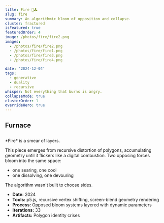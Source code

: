 ```yaml
---
title: Fire 🎨🕹️
slug: fire
summary: An algorithmic bloom of opposition and collapse.
cluster: fractured
isFeatured: true
featuredOrder: 4
image: /photos/fire/fire2.png
images: 
  - /photos/fire/fire2.png
  - /photos/fire/fire1.png
  - /photos/fire/fire3.png
  - /photos/fire/fire4.png

date: '2024-12-04'
tags:
  - generative
  - duality
  - recursive
whisper: Not everything that burns is angry.
collapseMode: true
clusterOrder: 1
overrideHero: true
---
```



<HeroCarouselBlock
/>

<SectionNav />

<h2 id="control-panel"></h2>
<div className="not-prose mt-10">
  <h2 className="text-3xl font-bold text-center mb-0">Furnace</h2>
  <div className="flex flex-col md:flex-row gap-2 justify-center">
    <div className="w-full max-w-[240px]">
      <FirePlayground title="Rust Veil" preset={rustVeilPreset} />
    </div>
    <div className="w-full max-w-[240px]">
      <FirePlayground title="Glacial Strike" preset={glacialStrikePreset} />
    </div>
  </div>
</div>


<h2 id="gallery"></h2>
<MediaSection title="Combustion Studies" centered>
  <div className="grid grid-cols-1 sm:grid-cols-2 lg:grid-cols-2 gap-4">
    <ZoomImage src="/photos/fire/fire1.png" alt="Fire, Part 1" />
    <ZoomImage src="/photos/fire/fire2.png" alt="Fire, Part 2" />
    <ZoomImage src="/photos/fire/fire3.png" alt="Fire, Part 3" />
    <ZoomImage src="/photos/fire/fire4.png" alt="Fire, Part 4" />
  </div>
</MediaSection>

<ProjectOverview header={null}>
*Fire* is a smear of layers.  

This piece emerges from recursive distortion of polygons, accumulating geometry until it flickers like a digital combustion. Two opposing forces bloom into the same space:  

- one searing, one cool
- one dissolving, one devouring

</ProjectOverview>

<FieldNote>
The algorithm wasn't built to choose sides.
</FieldNote>

<CollapseMetadata>
  <ul>
    <li><strong>Date:</strong> 2024</li>
    <li><strong>Tools:</strong> p5.js, recursive vertex shifting, screen-blend geometry rendering</li>
    <li><strong>Process:</strong> Opposed bloom systems layered with dynamic parameters</li>
    <li><strong>Iterations:</strong> 33</li>
    <li><strong>Artifacts:</strong> Polygon identity crises</li>
  </ul>
</CollapseMetadata>
